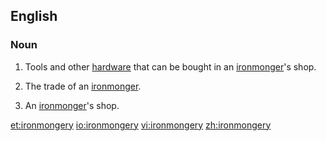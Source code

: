 ==English==
===Noun===
{{en-noun|ironmongeries|-}}

# {{archaic|British|uncountable}} Tools and other [[hardware]] that can be bought in an [[ironmonger]]'s shop.
# {{British|uncountable}} The trade of an [[ironmonger]].
# {{British|countable}} An [[ironmonger]]'s shop.

[[et:ironmongery]]
[[io:ironmongery]]
[[vi:ironmongery]]
[[zh:ironmongery]]